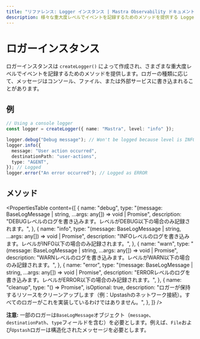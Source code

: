 ```yaml
---
title: "リファレンス: Logger インスタンス | Mastra Observability ドキュメント"
description: 様々な重大度レベルでイベントを記録するためのメソッドを提供する Logger インスタンスのドキュメント。
---
```


# ロガーインスタンス

ロガーインスタンスは `createLogger()` によって作成され、さまざまな重大度レベルでイベントを記録するためのメソッドを提供します。ロガーの種類に応じて、メッセージはコンソール、ファイル、または外部サービスに書き込まれることがあります。

## 例

```typescript showLineNumbers copy
// Using a console logger
const logger = createLogger({ name: "Mastra", level: "info" });

logger.debug("Debug message"); // Won't be logged because level is INFO
logger.info({
  message: "User action occurred",
  destinationPath: "user-actions",
  type: "AGENT",
}); // Logged
logger.error("An error occurred"); // Logged as ERROR
```

## メソッド

<PropertiesTable
  content={[
    {
      name: "debug",
      type: "(message: BaseLogMessage | string, ...args: any[]) => void | Promise<void>",
      description:
        "DEBUGレベルのログを書き込みます。レベルがDEBUG以下の場合のみ記録されます。",
    },
    {
      name: "info",
      type: "(message: BaseLogMessage | string, ...args: any[]) => void | Promise<void>",
      description:
        "INFOレベルのログを書き込みます。レベルがINFO以下の場合のみ記録されます。",
    },
    {
      name: "warn",
      type: "(message: BaseLogMessage | string, ...args: any[]) => void | Promise<void>",
      description:
        "WARNレベルのログを書き込みます。レベルがWARN以下の場合のみ記録されます。",
    },
    {
      name: "error",
      type: "(message: BaseLogMessage | string, ...args: any[]) => void | Promise<void>",
      description:
        "ERRORレベルのログを書き込みます。レベルがERROR以下の場合のみ記録されます。",
    },
    {
      name: "cleanup",
      type: "() => Promise<void>",
      isOptional: true,
      description:
        "ロガーが保持するリソースをクリーンアップします（例：Upstashのネットワーク接続）。すべてのロガーがこれを実装しているわけではありません。",
    },
  ]}
/>

**注意:** 一部のロガーは`BaseLogMessage`オブジェクト（`message`、`destinationPath`、`type`フィールドを含む）を必要とします。例えば、`File`および`Upstash`ロガーは構造化されたメッセージを必要とします。
